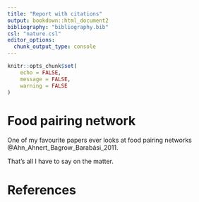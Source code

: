 ```yaml
---
title: "Report with citations"
output: bookdown::html_document2
bibliography: "bibliography.bib"
csl: "nature.csl"
editor_options: 
  chunk_output_type: console
---
```


```r
knitr::opts_chunk$set(
	echo = FALSE,
	message = FALSE,
	warning = FALSE
)
```

# Food pairing network

One of my favourite papers ever looks at food pairing networks @Ahn_Ahnert_Bagrow_Barabási_2011.

That's all I have to say on the matter. 


# References

<div id="refs"></div>





